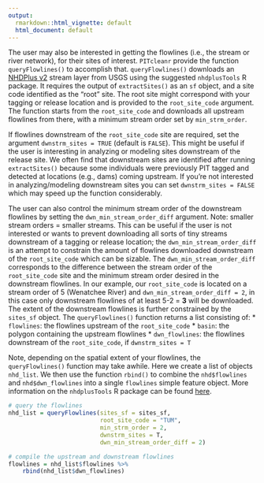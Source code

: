 ```yaml
---
output:
  rmarkdown::html_vignette: default
  html_document: default
---
```


The user may also be interested in getting the flowlines (i.e., the stream or river network), for their sites of interest. `PITcleanr` provide the function `queryFlowlines()` to accomplish that. `queryFlowlines()` downloads an [NHDPlus v2](https://www.epa.gov/waterdata/nhdplus-national-hydrography-dataset-plus) stream layer from USGS using the suggested `nhdplusTools` R package. It requires the output of `extractSites()` as an `sf` object, and a site code identified as the "root" site. The root site might correspond with your tagging or release location and is provided to the `root_site_code` argument. The function starts from the `root_site_code` and downloads all upstream flowlines from there, with a minimum stream order set by `min_strm_order`. 

If flowlines downstream of the `root_site_code` site are required, set the argument `dwnstrm_sites = TRUE` (default is `FALSE`). This might be useful if the user is interesting in analyzing or modeling sites downstream of the release site. We often find that downstream sites are identified after running `extractSites()` because some individuals were previously PIT tagged and detected at locations (e.g., dams) coming upstream. If you're not interested in analyzing/modeling downstream sites you can set `dwnstrm_sites = FALSE` which may speed up the function considerably.

The user can also control the minimum stream order of the downstream flowlines by setting the `dwn_min_stream_order_diff` argument. Note: smaller stream orders = smaller streams. This can be useful if the user is not interested or wants to prevent downloading all sorts of tiny streams downstream of a tagging or release location; the `dwn_min_stream_order_diff` is an attempt to constrain the amount of flowlines downloaded downstream of the `root_site_code` which can be sizable. The `dwn_min_stream_order_diff` corresponds to the difference between the stream order of the `root_site_code` site and the minimum stream order desired in the downstream flowlines. In our example, our `root_site_code` is located on a stream order of 5 (Wenatchee River) and `dwn_min_stream_order_diff = 2`, in this case only downstream flowlines of at least 5-2 = **3** will be downloaded. The extent of the downstream flowlines is further constrained by the `sites_sf` object. The `queryFlowlines()` function returns a list consisting of:
  * `flowlines`: the flowlines upstream of the `root_site_code`
  * `basin`: the polygon containing the upstream flowlines
  * `dwn_flowlines`: the flowlines downstream of the `root_site_code`, if `dwnstrm_sites = T`

Note, depending on the spatial extent of your flowlines, the `queryFlowlines()` function may take awhile. Here we create a list of objects `nhd_list`. We then use the function `rbind()` to combine the `nhd$flowlines` and `nhd$dwn_flowlines` into a single `flowlines` simple feature object. More information on the `nhdplusTools` R package can be found [here](https://cran.r-project.org/web/packages/nhdplusTools/index.html).

```r
# query the flowlines
nhd_list = queryFlowlines(sites_sf = sites_sf,
                          root_site_code = "TUM",
                          min_strm_order = 2,
                          dwnstrm_sites = T,
                          dwn_min_stream_order_diff = 2)

# compile the upstream and downstream flowlines
flowlines = nhd_list$flowlines %>%
    rbind(nhd_list$dwn_flowlines)

```

